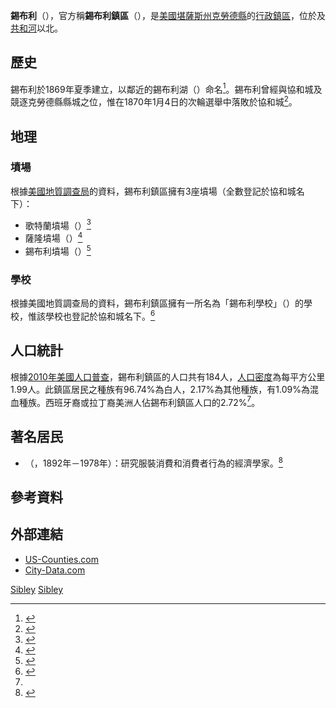 {{noteTA
|G1=USState
|1=zh-hans:夏时制;zh-hant:夏令時間;
|2=zh-hans:信息;zh-hant:資訊
}}
{{Infobox settlement
|name                     = 錫布利
|native_name              = {{lang|en|Sibley}}
|official_name            = 錫布利鎮區（{{lang|en|Sibley Township}}）
|settlement_type          = 鎮區
|latd = 39
|latm = 36
|lats = 40
|latNS = N
|longd = 97
|longm = 40
|longs = 01
|longEW = W
|coordinates_display = inline,title
|coordinates_region = US-KS
|nickname                 = 
|motto                    =
<!-- Images -->
|image_skyline            = 
|imagesize                = 
|image_caption            = 
|image_flag               = 
|image_seal               =
<!-- Maps -->
|image_map                = Map highlighting Sibley Township, Cloud County, Kansas.svg
|map_caption              = 錫布利鎮區在克勞德縣的位置
|mapsize                  = 
<!-- Location -->
|subdivision_type         = [[世界政區索引|國家]]
|subdivision_name         = [[美国|美利堅合眾國]]
|subdivision_type1        = [[美国州份|州]]
|subdivision_name1        = [[堪薩斯州|堪薩斯州]]
|subdivision_type2        = [[堪萨斯州行政区划|縣]]
|subdivision_name2        = [[克勞德縣_(堪薩斯州)|克勞德縣]]
|government_footnotes     = 
|government_type          = 
|leader_title             = 
|leader_name              = 
|leader_title1            = 
|leader_name1             = 
|established_title        = 
|established_date         =
<!-- Area -->
|area_footnotes           = 
|area_magnitude           = 
|area_total_km2 = 92.93
|area_land_km2 = 91.59
|area_water_km2 = 1.34
|area_total_sq_mi = 35.88
|area_land_sq_mi = 35.36
|area_water_sq_mi = 1.34
|area_water_percent = 1.44
<!-- Elevation -->
|elevation_footnotes = 
|elevation_m = 419
|elevation_ft = 1375
<!-- Population -->
|population_as_of = [[2010年美国人口普查|2010]]
|population_footnotes =<ref name=census>{{cite web|url=http://www.census.gov/geo/www/gazetteer/gazetteer2010.html|title=2010 Census Gazetteer Files|publisher=[[美国人口调查局|美国人口调查局]]|accessdate=2016-03-26|archive-url=https://web.archive.org/web/20121021075704/http://www.census.gov/geo/www/gazetteer/gazetteer2010.html|archive-date=2012-10-21|dead-url=yes}}</ref>
|population_total = 184
|population_density_km2 = auto
<!-- General information -->
|timezone                 = [[北美中部时区|北美中部时区]]
|utc_offset               = -6
|timezone_DST             = 北美中部时区夏令時間
|utc_offset_DST           = -5
|postal_code_type         = 
|postal_code              = 
|area_code                = 
|blank_name               = [[聯邦資訊處理標準|聯邦資訊處理標準]]碼
|blank_info               = 20-65425<ref name="GR3"/>
|blank1_name              = [[地名信息系统|地名信息系统]]編號
|blank1_info              = 0485433<ref name="GR3">{{cite web|url=https://geonames.usgs.gov/apex/f?p=138:3:0::NO:3:P3_FID,P3_TITLE:485433,Township%20of%20Sibley|accessdate=2019-07-11|title=Feature Detail Report for: Township of Sibley|publisher=[[美國地質調查局|美國地質調查局]]|date=2007-10-25}}</ref>
|website                  = 
|footnotes                = 
}}

'''錫布利'''（{{lang-en|Sibley}}），官方稱'''錫布利鎮區'''（{{lang-en|Sibley Township}}），是[[美國|美國]][[堪薩斯州|堪薩斯州]][[克勞德縣_(堪薩斯州)|克勞德縣]]的[[行政鎮區|行政鎮區]]，位於{{link-en|協和城 (堪薩斯州)|Concordia, Kansas|協和城}}及[[共和河|共和河]]以北。

==歷史==
錫布利於1869年夏季建立，以鄰近的錫布利湖（{{lang|en|Lake Sibley}}）命名<ref>{{cite book|url=https://books.google.com/books?id=a3YUAAAAYAAJ&pg=PA152#v=onepage&q&f=false|title=Biographical History of Cloud County, Kansas: Biographies of Representative Citizens. Illustrated with Portraits of Prominent People, Cuts of Homes, Stock, Etc.|publisher=Wilson, Humphrey & Company|last=Hollibaugh|first=E. F.|year=1903|page=152|access-date=2019-07-11|archive-date=2014-07-20|archive-url=https://web.archive.org/web/20140720103856/http://books.google.com/books?id=a3YUAAAAYAAJ&pg=PA152#v=onepage&q&f=false|dead-url=no}}</ref>。錫布利曾經與協和城及{{link-en|克萊德 (堪薩斯州)|Clyde, Kansas|克萊德}}競逐克勞德縣縣城之位，惟在1870年1月4日的次輪選舉中落敗於協和城<ref>{{cite web|title=History of Concordia & Cloud County|url=http://www.concordiaks.org/visitors/history/index.php|website=www.concordiaks.org|accessdate=2019-07-11|year=2014|archive-date=2021-04-24|archive-url=https://web.archive.org/web/20210424154456/http://concordiaks.org/visitors/history/index.php|dead-url=no}}</ref>。

==地理==
===墳場===
根據[[美國地質調查局|美國地質調查局]]的資料，錫布利鎮區擁有3座墳場（全數登記於協和城名下）：
*歌特蘭墳場（{{lang|en|Gotland Cemetery}}）<ref>{{cite web|url=https://geonames.usgs.gov/apex/f?p=138:3:0::NO:3:P3_FID,P3_TITLE:473343,Gotland%20Cemetery|title=Feature Detail Report for: Gotland Cemetery|website=[[美國地質調查局|美國地質調查局]]|accessdate=2019-07-11}}</ref>
*薩隆墳場（{{lang|en|Saron Cemetery}}）<ref>{{cite web|url=https://geonames.usgs.gov/apex/f?p=138:3:0::NO:3:P3_FID,P3_TITLE:485442,Saron%20Cemetery|title=Feature Detail Report for: Saron Cemetery|website=[[美國地質調查局|美國地質調查局]]|accessdate=2019-07-11}}</ref>
*錫布利墳場（{{lang|en|Sibley Cemetery}}）<ref>{{cite web|url=https://geonames.usgs.gov/apex/f?p=138:3:0::NO:3:P3_FID,P3_TITLE:473330,Sibley%20Cemetery|title=Feature Detail Report for: Sibley Cemetery|website=[[美國地質調查局|美國地質調查局]]|accessdate=2019-07-11}}</ref>

=== 學校 ===
根據美國地質調查局的資料，錫布利鎮區擁有一所名為「錫布利學校」（{{lang|en|Sibley School}}）的學校，惟該學校也登記於協和城名下。<ref>{{cite web|url=https://geonames.usgs.gov/apex/f?p=138:3:0::NO:3:P3_FID,P3_TITLE:473329,Sibley%20School|title=Feature Detail Report for: Sibley School|website=[[美國地質調查局|美國地質調查局]]|accessdate=2019-07-11}}</ref>

==人口統計==
根據[[2010年美國人口普查|2010年美國人口普查]]，錫布利鎮區的人口共有184人，[[人口密度|人口密度]]為每平方公里1.99人。此鎮區居民之種族有96.74%為白人，2.17%為其他種族，有1.09%為混血種族。西班牙裔或拉丁裔美洲人佔錫布利鎮區人口的2.72%<ref name=census/>。

== 著名居民 ==
*{{link-en|梅·路易絲·考爾斯|May Louise Cowles}}（{{lang|en|May Louise Cowles}}，1892年－1978年）：研究服裝消費和消費者行為的經濟學家。<ref>{{cite web|url=http://www.sohe.wisc.edu/depts/history/research/cowles-menu.htm|website=University of Wisconsin|archiveurl=https://web.archive.org/web/20110816184938/http://www.sohe.wisc.edu/depts/history/research/cowles-menu.htm |archivedate=2011-08-16|title=May Louise Cowles, rural sociologist (1892-1978)|deadurl=yes|accessdate=2019-07-11}}</ref>

==參考資料==
{{reflist}}

==外部連結==
* [https://web.archive.org/web/20080723112151/http://www.us-counties.com/localgov/kansas.html US-Counties.com]
* [http://www.city-data.com/township/Sibley-Cloud-KS.html City-Data.com] {{Wayback|url=http://www.city-data.com/township/Sibley-Cloud-KS.html |date=20121021212233 }}

{{克勞德縣 (堪薩斯州)}}

[[Category:克勞德縣鎮區_(堪薩斯州)|Sibley]]
[[Category:堪薩斯州鎮區|Sibley]]